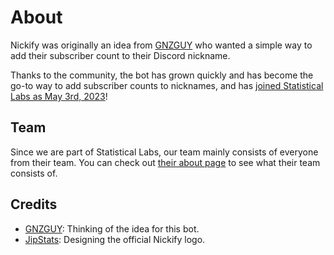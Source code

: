 # About

Nickify was originally an idea from [GNZGUY](https://youtube.com/@GNZGUY) who wanted a simple way to add their subscriber count to their Discord nickname.

Thanks to the community, the bot has grown quickly and has become the go-to way to add subscriber counts to nicknames, and has [joined Statistical Labs as May 3rd, 2023](https://statistical.vercel.app/blog/nickify-joins-statistical)!

## Team

Since we are part of Statistical Labs, our team mainly consists of everyone from their team. You can check out [their about page](https://statistical.vercel.app/about#team) to see what their team consists of.

## Credits

- [GNZGUY](https://youtube.com/@GNZGUY): Thinking of the idea for this bot.
- [JipStats](https://youtube.com/@JipStats): Designing the official Nickify logo.
